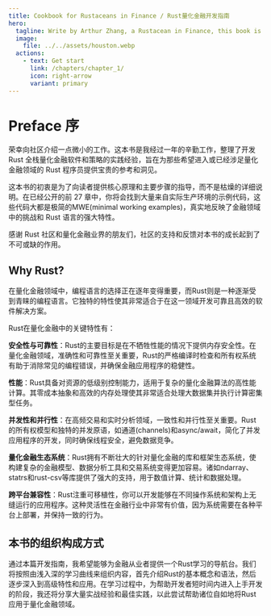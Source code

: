 ```yaml
---
title: Cookbook for Rustaceans in Finance / Rust量化金融开发指南
hero:
  tagline: Write by Arthur Zhang, a Rustacean in Finance, this book is a practical guide to develop Rust full-stack quant finance software and strategies.
  image:
    file: ../../assets/houston.webp
  actions:
    - text: Get start
      link: /chapters/chapter_1/
      icon: right-arrow
      variant: primary
---
```


# Preface 序

荣幸向社区介绍一点微小的工作。这本书是我经过一年的辛勤工作，整理了开发 Rust 全栈量化金融软件和策略的实践经验，旨在为那些希望进入或已经涉足量化金融领域的 Rust 程序员提供宝贵的参考和洞见。

这本书的初衷是为了向读者提供核心原理和主要步骤的指导，而不是枯燥的详细说明。在已经公开的前 27 章中，你将会找到大量来自实际生产环境的示例代码，这些代码大都是极简的MWE(minimal working examples)，真实地反映了金融领域中的挑战和 Rust 语言的强大特性。

感谢 Rust 社区和量化金融业界的朋友们，社区的支持和反馈对本书的成长起到了不可或缺的作用。

## Why Rust?

在量化金融领域中，编程语言的选择正在逐年变得重要，而Rust则是一种逐渐受到青睐的编程语言。它独特的特性使其非常适合于在这一领域开发可靠且高效的软件解决方案。

Rust在量化金融中的关键特性有：

**安全性与可靠性**：Rust的主要目标是在不牺牲性能的情况下提供内存安全性。在量化金融领域，准确性和可靠性至关重要，Rust的严格编译时检查和所有权系统有助于消除常见的编程错误，并确保金融应用程序的稳健性。

**性能**：Rust具备对资源的低级别控制能力，适用于复杂的量化金融算法的高性能计算。其零成本抽象和高效的内存处理使其非常适合处理大数据集并执行计算密集型任务。

**并发性和并行性**：在高频交易和实时分析领域，一致性和并行性至关重要。Rust的所有权模型和独特的并发原语，如通道(channels)和async/await，简化了并发应用程序的开发，同时确保线程安全，避免数据竞争。

**量化金融生态系统**：Rust拥有不断壮大的针对量化金融的库和框架生态系统，使构建复杂的金融模型、数据分析工具和交易系统变得更加容易。诸如ndarray、statrs和rust-csv等库提供了强大的支持，用于数值计算、统计和数据处理。

**跨平台兼容性**：Rust注重可移植性，你可以开发能够在不同操作系统和架构上无缝运行的应用程序。这种灵活性在金融行业中非常有价值，因为系统需要在各种平台上部署，并保持一致的行为。

## 本书的组织构成方式

通过本篇开发指南，我希望能够为金融从业者提供一个Rust学习的导航台。我们将按照由浅入深的学习曲线来组织内容，首先介绍Rust的基本概念和语法，然后逐步深入到高级特性和应用。在学习过程中，为帮助开发者短时间内进入上手开发的阶段，我还将分享大量实战经验和最佳实践，以此尝试帮助诸位自如地将Rust应用于量化金融领域。
